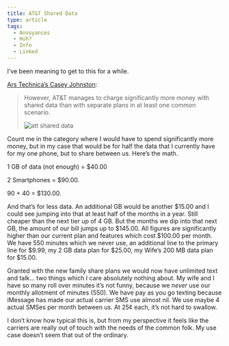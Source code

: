 ```yaml
---
title: AT&T Shared Data
type: article
tags:
  - Annoyances
  - Huh?
  - Info
  - Linked
---
```


I’ve been meaning to get to this for a while.

[Ars Technica’s Casey Johnston](http://arstechnica.com/gadgets/2012/07/atts-shared-data-plans-not-the-savings-we-hoped-for/):

> However, AT&T manages to charge significantly more money with shared data than with separate plans in at least one common scenario.
>
> ![att shared data](/images/uploads/att-shared-data.png)

Count me in the category where I would have to spend significantly more money, but in my case that would be for half the data that I currently have for my one phone, but to share between us. Here’s the math.

1 GB of data (not enough) = $40.00

2 Smartphones = $90.00.

90 + 40 = $130.00.

And that’s for less data. An additional GB would be another $15.00 and I could see jumping into that at least half of the months in a year. Still cheaper than the next tier up of 4 GB. But the months we dip into that next GB, the amount of our bill jumps up to $145.00. All figures are significantly higher than our current plan and features which cost $100.00 per month. We have 550 minutes which we never use, an additional line to the primary line for $9.99, my 2 GB data plan for $25.00, my Wife’s 200 MB data plan for $15.00.

Granted with the new family share plans we would now have unlimited text and talk… two things which I care absolutely nothing about. My wife and I have so many roll over minutes it’s not funny, because we _never_ use our monthly allotment of minutes (550). We have pay as you go texting because iMessage has made our actual carrier SMS use almost nil. We use maybe 4 actual SMSes per month between us. At 25¢ each, it’s not hard to swallow.

I don’t know how typical this is, but from my perspective it feels like the carriers are really out of touch with the needs of the common folk. My use case doesn’t seem that out of the ordinary.
